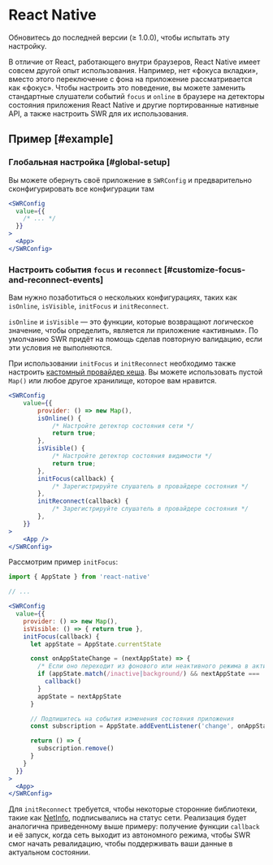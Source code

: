 
# React Native

<Callout>Обновитесь до последней версии (≥ 1.0.0), чтобы испытать эту настройку.</Callout>

В отличие от React, работающего внутри браузеров, React Native имеет совсем другой опыт использования.
Например, нет «фокуса вкладки», вместо этого переключение с фона на приложение рассматривается как «фокус».
Чтобы настроить это поведение, вы можете заменить стандартные слушатели событий `focus` и `online`
в браузере на детекторы состояния приложения React Native и другие портированные нативные API,
а также настроить SWR для их использования.

## Пример [#example]

### Глобальная настройка [#global-setup]

Вы можете обернуть своё приложение в `SWRConfig` и предварительно сконфигурировать все конфигурации там

```jsx
<SWRConfig
  value={{
    /* ... */
  }}
>
  <App>
</SWRConfig>
```

### Настроить события `focus` и `reconnect` [#customize-focus-and-reconnect-events]

Вам нужно позаботиться о нескольких конфигурациях, таких как `isOnline`, `isVisible`, `initFocus` и `initReconnect`.

`isOnline` и `isVisible` — это функции, которые возвращают логическое значение, чтобы определить,
является ли приложение «активным». По умолчанию SWR придёт на помощь сделав повторную валидацию,
если эти условия не выполняются.

При использовании `initFocus` и `initReconnect` необходимо также настроить [кастомный провайдер кеша](/docs/advanced/cache).
Вы можете использовать пустой `Map()` или любое другое хранилище, которое вам нравится.

```jsx
<SWRConfig
    value={{
        provider: () => new Map(),
        isOnline() {
            /* Настройте детектор состояния сети */
            return true;
        },
        isVisible() {
            /* Настройте детектор состояния видимости */
            return true;
        },
        initFocus(callback) {
            /* Зарегистрируйте слушатель в провайдере состояния */
        },
        initReconnect(callback) {
            /* Зарегистрируйте слушатель в провайдере состояния */
        },
    }}
>
    <App />
</SWRConfig>
```

Рассмотрим пример `initFocus`:

```jsx
import { AppState } from 'react-native'

// ...

<SWRConfig
  value={{
    provider: () => new Map(),
    isVisible: () => { return true },
    initFocus(callback) {
      let appState = AppState.currentState

      const onAppStateChange = (nextAppState) => {
        /* Если оно переходит из фонового или неактивного режима в активный */
        if (appState.match(/inactive|background/) && nextAppState === 'active') {
          callback()
        }
        appState = nextAppState
      }

      // Подпишитесь на события изменения состояния приложения
      const subscription = AppState.addEventListener('change', onAppStateChange)

      return () => {
        subscription.remove()
      }
    }
  }}
>
  <App>
</SWRConfig>
```

Для `initReconnect` требуется, чтобы некоторые сторонние библиотеки, такие как
[NetInfo](https://github.com/react-native-netinfo/react-native-netinfo), подписывались на статус сети.
Реализация будет аналогична приведенному выше примеру: получение функции `callback` и её запуск,
когда сеть выходит из автономного режима, чтобы SWR смог начать ревалидацию, чтобы поддерживать
ваши данные в актуальном состоянии.
